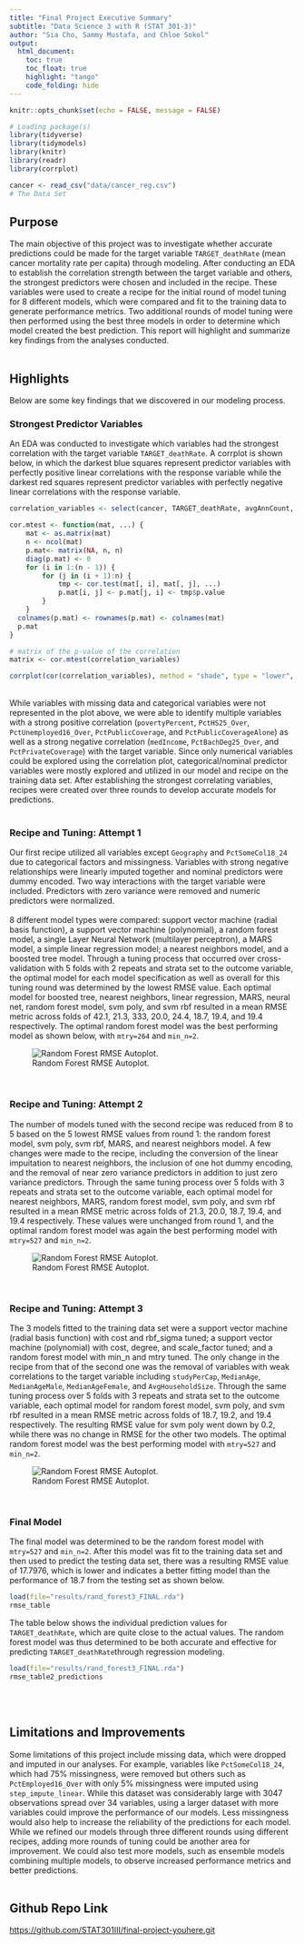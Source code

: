 ```yaml
---
title: "Final Project Executive Summary"
subtitle: "Data Science 3 with R (STAT 301-3)"
author: "Sia Cho, Sammy Mustafa, and Chloe Sokol"
output:
  html_document:
    toc: true
    toc_float: true
    highlight: "tango"
    code_folding: hide
---
```


```r
knitr::opts_chunk$set(echo = FALSE, message = FALSE)
```

```r
# Loading package(s)
library(tidyverse)
library(tidymodels)
library(knitr)
library(readr)
library(corrplot)
```

```r
cancer <- read_csv("data/cancer_reg.csv")
# The Data Set
```

## Purpose
The main objective of this project was to investigate whether accurate predictions could be made for the target variable `TARGET_deathRate` (mean cancer mortality rate per capita) through modeling. After conducting an EDA to establish the correlation strength between the target variable and others, the strongest predictors were chosen and included in the recipe. These variables were used to create a recipe for the initial round of model tuning for 8 different models, which  were compared and fit to the training data to generate performance metrics. Two additional rounds of model tuning were then performed using the best three models in order to determine which model created the best prediction. This report will highlight and summarize key findings from the analyses conducted.
<br><br>

## Highlights
Below are some key findings that we discovered in our modeling process.
<br>

### Strongest Predictor Variables
An EDA was conducted to investigate which variables had the strongest correlation with the target variable `TARGET_deathRate`. A corrplot is shown below, in which the darkest blue squares represent predictor variables with perfectly positive linear correlations with the response variable while the darkest red squares represent predictor variables with perfectly negative linear correlations with the response variable. 
<br>
```r
correlation_variables <- select(cancer, TARGET_deathRate, avgAnnCount, avgDeathsPerYear, incidenceRate, medIncome, popEst2015, povertyPercent, studyPerCap, MedianAge, MedianAgeMale, MedianAgeFemale, AvgHouseholdSize, PercentMarried, PctNoHS18_24, PctHS18_24, PctBachDeg18_24, PctHS25_Over, PctBachDeg25_Over, PctUnemployed16_Over, PctPrivateCoverage, PctEmpPrivCoverage, PctPublicCoverage, PctPublicCoverageAlone, PctWhite, PctBlack, PctAsian, PctOtherRace, PctMarriedHouseholds, BirthRate)

cor.mtest <- function(mat, ...) {
    mat <- as.matrix(mat)
    n <- ncol(mat)
    p.mat<- matrix(NA, n, n)
    diag(p.mat) <- 0
    for (i in 1:(n - 1)) {
        for (j in (i + 1):n) {
            tmp <- cor.test(mat[, i], mat[, j], ...)
            p.mat[i, j] <- p.mat[j, i] <- tmp$p.value
        }
    }
  colnames(p.mat) <- rownames(p.mat) <- colnames(mat)
  p.mat
}

# matrix of the p-value of the correlation
matrix <- cor.mtest(correlation_variables)
```

```r
corrplot(cor(correlation_variables), method = "shade", type = "lower", diag = FALSE, tl.col = "black", tl.srt = 45, p.mat = matrix, sig.level = 0.05, insig = "blank")
```
<br>
While variables with missing data and categorical variables were not represented in the plot above, we were able to identify multiple variables with a strong positive correlation (`povertyPercent`, `PctHS25_Over`, `PctUnemployed16_Over`, `PctPublicCoverage`, and `PctPublicCoverageAlone`) as well as a strong negative correlation (`medIncome`, `PctBachDeg25_Over`, and `PctPrivateCoverage`) with the target variable. Since only numerical variables could be explored using the correlation plot, categorical/nominal predictor variables were mostly explored and utilized in our model and recipe on the training data set. After establishing the strongest correlating variables, recipes were created over three rounds to develop accurate models for predictions.
<br><br>

### Recipe and Tuning: Attempt 1
Our first recipe utilized all variables except `Geography` and `PctSomeCol18_24` due to categorical factors and missingness. Variables with strong negative relationships were linearly imputed together and nominal predictors were dummy encoded. Two way interactions with the target variable were included. Predictors with zero variance were removed and numeric predictors were normalized.
<br><br>
8 different model types were compared: support vector machine (radial basis function), a support vector machine (polynomial), a random forest model, a single Layer Neural Network (multilayer perceptron), a MARS model, a simple linear regression model; a nearest neighbors model, and a boosted tree model. Through a tuning process that occurred over cross-validation with 5 folds with 2 repeats and strata set to the outcome variable, the optimal model for each model specification as well as overall for this tuning round was determined by the lowest RMSE value. Each optimal model for boosted tree, nearest neighbors, linear regression, MARS, neural net, random forest model, svm poly, and svm rbf resulted in a mean RMSE metric across folds of 42.1, 21.3, 333, 20.0, 24.4, 18.7, 19.4, and 19.4 respectively. The optimal random forest model was the best performing model as shown below, with `mtry=264` and `min_n=2`.
<br>

![Random Forest RMSE Autoplot.](images/rf_autoplot.png)

<br>

### Recipe and Tuning: Attempt 2
The number of models tuned with the second recipe was reduced from 8 to 5 based on the 5 lowest RMSE values from round 1: the random forest model, svm poly, svm rbf, MARS, and nearest neighbors model. A few changes were made to the recipe, including the conversion of the linear impuitation to nearest neighbors, the inclusion of one hot dummy encoding, and the removal of near zero variance predictors in addition to just zero variance predictors. Through the same tuning process over 5 folds with 3 repeats and strata set to the outcome variable, each optimal model for nearest neighbors, MARS, random forest model, svm poly, and svm rbf resulted in a mean RMSE metric across folds of 21.3, 20.0, 18.7, 19.4, and 19.4 respectively. These values were unchanged from round 1, and the optimal random forest model was again the best performing model with `mtry=527` and `min_n=2`.
<br>

![Random Forest RMSE Autoplot.](images/rf2_autoplot.png)

<br>

### Recipe and Tuning: Attempt 3
The 3 models fitted to the training data set were a support vector machine (radial basis function) with cost and rbf_sigma tuned; a support vector machine (polynomial) with cost, degree, and scale_factor tuned; and a random forest model with min_n and mtry tuned. The only change in the recipe from that of the second one was the removal of variables with weak correlations to the target variable including `studyPerCap`, `MedianAge`, `MedianAgeMale`, `MedianAgeFemale`, and `AvgHouseholdSize`. Through the same tuning process over 5 folds with 3 repeats and strata set to the outcome variable, each optimal model for random forest model, svm poly, and svm rbf resulted in a mean RMSE metric across folds of 18.7, 19.2, and 19.4 respectively. The resulting RMSE value for svm poly went down by 0.2, while there was no change in RMSE for the other two models. The optimal random forest model was the best performing model with `mtry=527` and `min_n=2`.
<br>

![Random Forest RMSE Autoplot.](images/rf3_autoplot.png)

<br>

### Final Model
The final model was determined to be the random forest model with `mtry=527` and `min_n=2`. After this model was fit to the training data set and then used to predict the testing data set, there was a resulting RMSE value of 17.7976, which is lower and indicates a better fitting model than the performance of 18.7 from the testing set as shown below.

```r
load(file="results/rand_forest3_FINAL.rda")
rmse_table
```

The table below shows the individual prediction values for `TARGET_deathRate`, which are quite close to the actual values. The random forest model was thus determined to be both accurate and effective for predicting `TARGET_deathRate`through regression modeling.

```r
load(file="results/rand_forest3_FINAL.rda")
rmse_table2_predictions
```
<br><br>

## Limitations and Improvements
Some limitations of this project include missing data, which were dropped and imputed in our analyses. For example, variables like `PctSomeCol18_24`, which had 75% missingness, were removed but others such as `PctEmployed16_Over` with only 5% missingness were imputed using `step_impute_linear`. While this dataset was considerably large with 3047 observations spread over 34 variables, using a larger dataset with more variables could improve the performance of our models. Less missingness would also help to increase the reliability of the predictions for each model. While we refined our models through three different rounds using different recipes, adding more rounds of tuning could be another area for improvement. We could also test more models, such as ensemble models combining multiple models, to observe increased performance metrics and better predictions. 
<br><br>

## Github Repo Link
[https://github.com/STAT301III/final-project-youhere.git](https://github.com/STAT301III/final-project-youhere.git){target="_blank"}